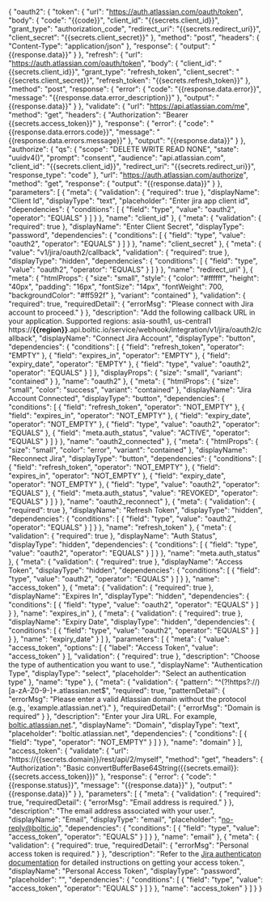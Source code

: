 {
    "oauth2": {
        "token": {
            "url": "https://auth.atlassian.com/oauth/token",
            "body": {
                "code": "{{code}}",
                "client_id": "{{secrets.client_id}}",
                "grant_type": "authorization_code",
                "redirect_uri": "{{secrets.redirect_uri}}",
                "client_secret": "{{secrets.client_secret}}"
            },
            "method": "post",
            "headers": {
                "Content-Type": "application/json"
            },
            "response": {
                "output": "{{response.data}}"
            }
        },
        "refresh": {
            "url": "https://auth.atlassian.com/oauth/token",
            "body": {
                "client_id": "{{secrets.client_id}}",
                "grant_type": "refresh_token",
                "client_secret": "{{secrets.client_secret}}",
                "refresh_token": "{{secrets.refresh_token}}"
            },
            "method": "post",
            "response": {
                "error": {
                    "code": "{{response.data.error}}",
                    "message": "{{response.data.error_description}}"
                },
                "output": "{{response.data}}"
            }
        },
        "validate": {
            "url": "https://api.atlassian.com/me",
            "method": "get",
            "headers": {
                "Authorization": "Bearer {{secrets.access_token}}"
            },
            "response": {
                "error": {
                    "code": "{{response.data.errors.code}}",
                    "message": "{{response.data.errors.message}}"
                },
                "output": "{{response.data}}"
            }
        },
        "authorize": {
            "qs": {
                "scope": "DELETE WRITE READ NONE",
                "state": "uuidv4()",
                "prompt": "consent",
                "audience": "api.atlassian.com",
                "client_id": "{{secrets.client_id}}",
                "redirect_uri": "{{secrets.redirect_uri}}",
                "response_type": "code"
            },
            "url": "https://auth.atlassian.com/authorize",
            "method": "get",
            "response": {
                "output": "{{response.data}}"
            }
        },
        "parameters": [
            {
                "meta": {
                    "validation": {
                        "required": true
                    },
                    "displayName": "Client Id",
                    "displayType": "text",
                    "placeholder": "Enter jira app client id",
                    "dependencies": {
                        "conditions": [
                            {
                                "field": "type",
                                "value": "oauth2",
                                "operator": "EQUALS"
                            }
                        ]
                    }
                },
                "name": "client_id"
            },
            {
                "meta": {
                    "validation": {
                        "required": true
                    },
                    "displayName": "Enter Client Secret",
                    "displayType": "password",
                    "dependencies": {
                        "conditions": [
                            {
                                "field": "type",
                                "value": "oauth2",
                                "operator": "EQUALS"
                            }
                        ]
                    }
                },
                "name": "client_secret"
            },
            {
                "meta": {
                    "value": "v1/jira/oauth2/callback",
                    "validation": {
                        "required": true
                    },
                    "displayType": "hidden",
                    "dependencies": {
                        "conditions": [
                            {
                                "field": "type",
                                "value": "oauth2",
                                "operator": "EQUALS"
                            }
                        ]
                    }
                },
                "name": "redirect_uri"
            },
            {
                "meta": {
                    "htmlProps": {
                        "size": "small",
                        "style": {
                            "color": "#ffffff",
                            "height": "40px",
                            "padding": "16px",
                            "fontSize": "14px",
                            "fontWeight": 700,
                            "backgroundColor": "#ff592f"
                        },
                        "variant": "contained"
                    },
                    "validation": {
                        "required": true,
                        "requiredDetail": {
                            "errorMsg": "Please connect with Jira account to proceed."
                        }
                    },
                    "description": "Add the following callback URL in your application. Supported regions: asia-south1, us-central1<br>https://<b>{{region}}</b>.api.boltic.io/service/webhook/integration/v1/jira/oauth2/callback",
                    "displayName": "Connect Jira Account",
                    "displayType": "button",
                    "dependencies": {
                        "conditions": [
                            {
                                "field": "refresh_token",
                                "operator": "EMPTY"
                            },
                            {
                                "field": "expires_in",
                                "operator": "EMPTY"
                            },
                            {
                                "field": "expiry_date",
                                "operator": "EMPTY"
                            },
                            {
                                "field": "type",
                                "value": "oauth2",
                                "operator": "EQUALS"
                            }
                        ]
                    },
                    "displayProps": {
                        "size": "small",
                        "variant": "contained"
                    }
                },
                "name": "oauth2"
            },
            {
                "meta": {
                    "htmlProps": {
                        "size": "small",
                        "color": "success",
                        "variant": "contained"
                    },
                    "displayName": "Jira Account Connected",
                    "displayType": "button",
                    "dependencies": {
                        "conditions": [
                            {
                                "field": "refresh_token",
                                "operator": "NOT_EMPTY"
                            },
                            {
                                "field": "expires_in",
                                "operator": "NOT_EMPTY"
                            },
                            {
                                "field": "expiry_date",
                                "operator": "NOT_EMPTY"
                            },
                            {
                                "field": "type",
                                "value": "oauth2",
                                "operator": "EQUALS"
                            },
                            {
                                "field": "meta.auth_status",
                                "value": "ACTIVE",
                                "operator": "EQUALS"
                            }
                        ]
                    }
                },
                "name": "oauth2_connected"
            },
            {
                "meta": {
                    "htmlProps": {
                        "size": "small",
                        "color": "error",
                        "variant": "contained"
                    },
                    "displayName": "Reconnect Jira",
                    "displayType": "button",
                    "dependencies": {
                        "conditions": [
                            {
                                "field": "refresh_token",
                                "operator": "NOT_EMPTY"
                            },
                            {
                                "field": "expires_in",
                                "operator": "NOT_EMPTY"
                            },
                            {
                                "field": "expiry_date",
                                "operator": "NOT_EMPTY"
                            },
                            {
                                "field": "type",
                                "value": "oauth2",
                                "operator": "EQUALS"
                            },
                            {
                                "field": "meta.auth_status",
                                "value": "REVOKED",
                                "operator": "EQUALS"
                            }
                        ]
                    }
                },
                "name": "oauth2_reconnect"
            },
            {
                "meta": {
                    "validation": {
                        "required": true
                    },
                    "displayName": "Refresh Token",
                    "displayType": "hidden",
                    "dependencies": {
                        "conditions": [
                            {
                                "field": "type",
                                "value": "oauth2",
                                "operator": "EQUALS"
                            }
                        ]
                    }
                },
                "name": "refresh_token"
            },
            {
                "meta": {
                    "validation": {
                        "required": true
                    },
                    "displayName": "Auth Status",
                    "displayType": "hidden",
                    "dependencies": {
                        "conditions": [
                            {
                                "field": "type",
                                "value": "oauth2",
                                "operator": "EQUALS"
                            }
                        ]
                    }
                },
                "name": "meta.auth_status"
            },
            {
                "meta": {
                    "validation": {
                        "required": true
                    },
                    "displayName": "Access Token",
                    "displayType": "hidden",
                    "dependencies": {
                        "conditions": [
                            {
                                "field": "type",
                                "value": "oauth2",
                                "operator": "EQUALS"
                            }
                        ]
                    }
                },
                "name": "access_token"
            },
            {
                "meta": {
                    "validation": {
                        "required": true
                    },
                    "displayName": "Expires In",
                    "displayType": "hidden",
                    "dependencies": {
                        "conditions": [
                            {
                                "field": "type",
                                "value": "oauth2",
                                "operator": "EQUALS"
                            }
                        ]
                    }
                },
                "name": "expires_in"
            },
            {
                "meta": {
                    "validation": {
                        "required": true
                    },
                    "displayName": "Expiry Date",
                    "displayType": "hidden",
                    "dependencies": {
                        "conditions": [
                            {
                                "field": "type",
                                "value": "oauth2",
                                "operator": "EQUALS"
                            }
                        ]
                    }
                },
                "name": "expiry_date"
            }
        ]
    },
    "parameters": [
        {
            "meta": {
                "value": "access_token",
                "options": [
                    {
                        "label": "Access Token",
                        "value": "access_token"
                    }
                ],
                "validation": {
                    "required": true
                },
                "description": "Choose the type of authentication you want to use.",
                "displayName": "Authentication Type",
                "displayType": "select",
                "placeholder": "Select an authentication type"
            },
            "name": "type"
        },
        {
            "meta": {
                "validation": {
                    "pattern": "^(?!https?://)[a-zA-Z0-9-]+.atlassian.net$",
                    "required": true,
                    "patternDetail": {
                        "errorMsg": "Please enter a valid Atlassian domain without the protocol (e.g., 'example.atlassian.net')."
                    },
                    "requiredDetail": {
                        "errorMsg": "Domain is required"
                    }
                },
                "description": "Enter your Jira URL. For example, <a href='#' target='_blank'>boltic.atlassian.net</a>.",
                "displayName": "Domain",
                "displayType": "text",
                "placeholder": "boltic.atlassian.net",
                "dependencies": {
                    "conditions": [
                        {
                            "field": "type",
                            "operator": "NOT_EMPTY"
                        }
                    ]
                }
            },
            "name": "domain"
        }
    ],
    "access_token": {
        "validate": {
            "url": "https://{{secrets.domain}}/rest/api/2/myself",
            "method": "get",
            "headers": {
                "Authorization": "Basic convertBufferBase64String({{secrets.email}}:{{secrets.access_token}})"
            },
            "response": {
                "error": {
                    "code": "{{response.status}}",
                    "message": "{{response.data}}"
                },
                "output": "{{response.data}}"
            }
        },
        "parameters": [
            {
                "meta": {
                    "validation": {
                        "required": true,
                        "requiredDetail": {
                            "errorMsg": "Email address is required."
                        }
                    },
                    "description": "The email address associated with your user.",
                    "displayName": "Email",
                    "displayType": "email",
                    "placeholder": "no-reply@boltic.io",
                    "dependencies": {
                        "conditions": [
                            {
                                "field": "type",
                                "value": "access_token",
                                "operator": "EQUALS"
                            }
                        ]
                    }
                },
                "name": "email"
            },
            {
                "meta": {
                    "validation": {
                        "required": true,
                        "requiredDetail": {
                            "errorMsg": "Personal access token is required."
                        }
                    },
                    "description": "Refer to the <a href='https://confluence.atlassian.com/enterprise/using-personal-access-tokens-1026032365.html' target='blank'>Jira authenticaton documentation</a> for detailed instructions on getting your access token.",
                    "displayName": "Personal Access Token",
                    "displayType": "password",
                    "placeholder": "",
                    "dependencies": {
                        "conditions": [
                            {
                                "field": "type",
                                "value": "access_token",
                                "operator": "EQUALS"
                            }
                        ]
                    }
                },
                "name": "access_token"
            }
        ]
    }
}